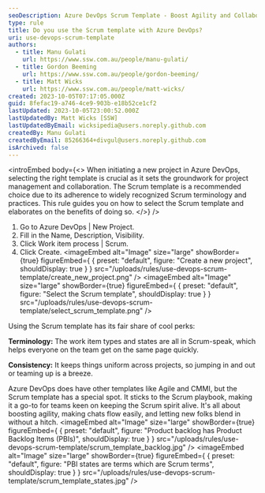 ```yaml
---
seoDescription: Azure DevOps Scrum Template - Boost Agility and Collaboration
type: rule
title: Do you use the Scrum template with Azure DevOps?
uri: use-devops-scrum-template
authors:
  - title: Manu Gulati
    url: https://www.ssw.com.au/people/manu-gulati/
  - title: Gordon Beeming
    url: https://www.ssw.com.au/people/gordon-beeming/
  - title: Matt Wicks
    url: https://www.ssw.com.au/people/matt-wicks/
created: 2023-10-05T07:17:05.000Z
guid: 8fefac19-a746-4ce9-903b-e18b52ce1cf2
lastUpdated: 2023-10-05T23:00:52.000Z
lastUpdatedBy: Matt Wicks [SSW]
lastUpdatedByEmail: wicksipedia@users.noreply.github.com
createdBy: Manu Gulati
createdByEmail: 85266364+divgul@users.noreply.github.com
isArchived: false
---
```


<introEmbed
  body={<>
When initiating a new project in Azure DevOps, selecting the right template is crucial as it sets the groundwork for project management and collaboration. The Scrum template is a recommended choice due to its adherence to widely recognized Scrum terminology and practices. This rule guides you on how to select the Scrum template and elaborates on the benefits of doing so.
  </>}
/>
1. Go to Azure DevOps | New Project.
1. Fill in the Name, Description, Visibility.
1. Click Work item process | Scrum.
1. Click Create.
<imageEmbed
  alt="Image"
  size="large"
  showBorder={true}
  figureEmbed={ {
    preset: "default",
    figure: "Create a new project",
    shouldDisplay: true
  } }
  src="/uploads/rules/use-devops-scrum-template/create_new_project.png"
/>
<imageEmbed
  alt="Image"
  size="large"
  showBorder={true}
  figureEmbed={ {
    preset: "default",
    figure: "Select the Scrum template",
    shouldDisplay: true
  } }
  src="/uploads/rules/use-devops-scrum-template/select_scrum_template.png"
/>

Using the Scrum template has its fair share of cool perks:

**Terminology:** The work item types and states are all in Scrum-speak, which helps everyone on the team get on the same page quickly.

**Consistency:** It keeps things uniform across projects, so jumping in and out or teaming up is a breeze.

Azure DevOps does have other templates like Agile and CMMI, but the Scrum template has a special spot. It sticks to the Scrum playbook, making it a go-to for teams keen on keeping the Scrum spirit alive. It's all about boosting agility, making chats flow easily, and letting new folks blend in without a hitch.
<imageEmbed
  alt="Image"
  size="large"
  showBorder={true}
  figureEmbed={ {
    preset: "default",
    figure: "Product backlog has Product Backlog Items (PBIs)",
    shouldDisplay: true
  } }
  src="/uploads/rules/use-devops-scrum-template/scrum_template_backlog.jpg"
/>
<imageEmbed
  alt="Image"
  size="large"
  showBorder={true}
  figureEmbed={ {
    preset: "default",
    figure: "PBI states are terms which are Scrum terms",
    shouldDisplay: true
  } }
  src="/uploads/rules/use-devops-scrum-template/scrum_template_states.jpg"
/>

